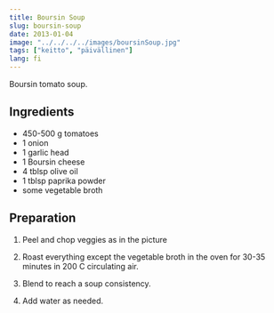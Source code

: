 ---
title: Boursin Soup
slug: boursin-soup
date: 2013-01-04
image: "../../../../images/boursinSoup.jpg"
tags: ["keitto", "päivällinen"]
lang: fi
---

Boursin tomato soup.

## Ingredients
- 450-500 g tomatoes
- 1 onion
- 1 garlic head
- 1 Boursin cheese
- 4 tblsp olive oil
- 1 tblsp paprika powder
- some vegetable broth

## Preparation

1. Peel and chop veggies as in the picture

2. Roast everything except the vegetable broth in the oven for 30-35 minutes in 200 C circulating air.

3. Blend to reach a soup consistency.

4. Add water as needed.
